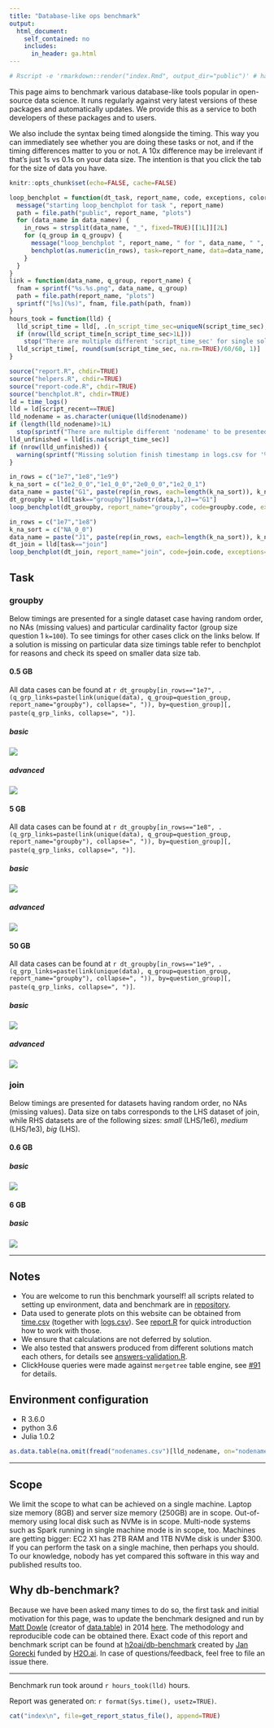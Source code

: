 ```yaml
---
title: "Database-like ops benchmark"
output:
  html_document:
    self_contained: no
    includes:
      in_header: ga.html
---
```

```r
# Rscript -e 'rmarkdown::render("index.Rmd", output_dir="public")' # has to be output_dir='public' as there is hardcode in benchplot for that path
```

This page aims to benchmark various database-like tools popular in open-source data science. It runs regularly against very latest versions of these packages and automatically updates. We provide this as a service to both developers of these packages and to users.

We also include the syntax being timed alongside the timing. This way you can immediately see whether you are doing these tasks or not, and if the timing differences matter to you or not. A 10x difference may be irrelevant if that's just 1s vs 0.1s on your data size. The intention is that you click the tab for the size of data you have.

```r
knitr::opts_chunk$set(echo=FALSE, cache=FALSE)
```

```r
loop_benchplot = function(dt_task, report_name, code, exceptions, colors, data_namev, q_groupv) {
  message("starting loop_benchplot for task ", report_name)
  path = file.path("public", report_name, "plots")
  for (data_name in data_namev) {
    in_rows = strsplit(data_name, "_", fixed=TRUE)[[1L]][2L]
    for (q_group in q_groupv) {
      message("loop_benchplot ", report_name, " for ", data_name, " ", g_group)
      benchplot(as.numeric(in_rows), task=report_name, data=data_name, timings=dt_task[question_group==q_group], code=code, exceptions=exceptions, colors=colors, fnam=paste(data_name, q_group, "png", sep="."), path=path, .interactive=FALSE)
    }
  }
}
link = function(data_name, q_group, report_name) {
  fnam = sprintf("%s.%s.png", data_name, q_group)
  path = file.path(report_name, "plots")
  sprintf("[%s](%s)", fnam, file.path(path, fnam))
}
hours_took = function(lld) {
  lld_script_time = lld[, .(n_script_time_sec=uniqueN(script_time_sec), script_time_sec=unique(script_time_sec)), .(solution, task, data)]
  if (nrow(lld_script_time[n_script_time_sec>1L]))
    stop("There are multiple different 'script_time_sec' for single solution+task+data on report 'index'")
  lld_script_time[, round(sum(script_time_sec, na.rm=TRUE)/60/60, 1)]
}
```

```r
source("report.R", chdir=TRUE)
source("helpers.R", chdir=TRUE)
source("report-code.R", chdir=TRUE)
source("benchplot.R", chdir=TRUE)
ld = time_logs()
lld = ld[script_recent==TRUE]
lld_nodename = as.character(unique(lld$nodename))
if (length(lld_nodename)>1L)
  stop(sprintf("There are multiple different 'nodename' to be presented on single report '%s'", report_name))
lld_unfinished = lld[is.na(script_time_sec)]
if (nrow(lld_unfinished)) {
  warning(sprintf("Missing solution finish timestamp in logs.csv for '%s' (still running or launcher script killed): %s", paste(unique(lld_unfinished$task), collapse=","), paste(unique(lld_unfinished$solution), collapse=", ")))
}
```

```r
in_rows = c("1e7","1e8","1e9")
k_na_sort = c("1e2_0_0","1e1_0_0","2e0_0_0","1e2_0_1")
data_name = paste("G1", paste(rep(in_rows, each=length(k_na_sort)), k_na_sort, sep="_"), sep="_")
dt_groupby = lld[task=="groupby"][substr(data,1,2)=="G1"]
loop_benchplot(dt_groupby, report_name="groupby", code=groupby.code, exceptions=groupby.exceptions, colors=solution.colors, data_namev=data_name, q_groupv=c("basic","advanced"))
```

```r
in_rows = c("1e7","1e8")
k_na_sort = c("NA_0_0")
data_name = paste("J1", paste(rep(in_rows, each=length(k_na_sort)), k_na_sort, sep="_"), sep="_")
dt_join = lld[task=="join"]
loop_benchplot(dt_join, report_name="join", code=join.code, exceptions=join.exceptions, colors=solution.colors, data_namev=data_name, q_groupv=c("basic"))
```

## Task {.tabset .tabset-fade .tabset-pills}

### groupby {.tabset .tabset-fade .tabset-pills}

Below timings are presented for a single dataset case having random order, no NAs (missing values) and particular cardinality factor (group size question 1 `k=100`). To see timings for other cases click on the links below. If a solution is missing on particular data size timings table refer to benchplot for reasons and check its speed on smaller data size tab.  

#### 0.5 GB {.tabset .tabset-fade .tabset-pills}

All data cases can be found at `r dt_groupby[in_rows=="1e7", .(q_grp_links=paste(link(unique(data), q_group=question_group, report_name="groupby"), collapse=", ")), by=question_group][, paste(q_grp_links, collapse=", ")]`.

##### basic {.active}

![](public/groupby/plots/G1_1e7_1e2_0_0.basic.png)

##### advanced

![](public/groupby/plots/G1_1e7_1e2_0_0.advanced.png)

#### 5 GB {.tabset .tabset-fade .tabset-pills}

All data cases can be found at `r dt_groupby[in_rows=="1e8", .(q_grp_links=paste(link(unique(data), q_group=question_group, report_name="groupby"), collapse=", ")), by=question_group][, paste(q_grp_links, collapse=", ")]`.

##### basic {.active}

![](public/groupby/plots/G1_1e8_1e2_0_0.basic.png)

##### advanced

![](public/groupby/plots/G1_1e8_1e2_0_0.advanced.png)

#### 50 GB {.active .tabset .tabset-fade .tabset-pills}

All data cases can be found at `r dt_groupby[in_rows=="1e9", .(q_grp_links=paste(link(unique(data), q_group=question_group, report_name="groupby"), collapse=", ")), by=question_group][, paste(q_grp_links, collapse=", ")]`.

##### basic {.active}

![](public/groupby/plots/G1_1e9_1e2_0_0.basic.png)

##### advanced

![](public/groupby/plots/G1_1e9_1e2_0_0.advanced.png)

### join {.tabset .tabset-fade .tabset-pills}

Below timings are presented for datasets having random order, no NAs (missing values). Data size on tabs corresponds to the LHS dataset of join, while RHS datasets are of the following sizes: _small_ (LHS/1e6), _medium_ (LHS/1e3), _big_ (LHS).

#### 0.6 GB {.tabset .tabset-fade .tabset-pills}

##### basic {.active}

![](public/join/plots/J1_1e7_NA_0_0.basic.png)

<!--
##### advanced

![](public/join/plots/J1_1e7_NA_0_0.advanced.png)
-->

#### 6 GB {.active .tabset .tabset-fade .tabset-pills}

##### basic {.active}

![](public/join/plots/J1_1e8_NA_0_0.basic.png)

<!--
##### advanced

![](public/join/plots/J1_1e8_NA_0_0.advanced.png)
-->

---

## Notes

- You are welcome to run this benchmark yourself! all scripts related to setting up environment, data and benchmark are in [repository](https://github.com/h2oai/db-benchmark).  
- Data used to generate plots on this website can be obtained from [time.csv](./time.csv) (together with [logs.csv](./logs.csv)). See [report.R](https://github.com/h2oai/db-benchmark/blob/master/report.R) for quick introduction how to work with those.  
- We ensure that calculations are not deferred by solution.  
- We also tested that answers produced from different solutions match each others, for details see [answers-validation.R](https://github.com/h2oai/db-benchmark/blob/master/answers-validation.R).  
- ClickHouse queries were made against `mergetree` table engine, see [#91](https://github.com/h2oai/db-benchmark/issues/91) for details.  

## Environment configuration

- R 3.6.0
- python 3.6
- Julia 1.0.2  

```r
as.data.table(na.omit(fread("nodenames.csv")[lld_nodename, on="nodename", t(.SD)]), keep.rownames=TRUE)[rn!="nodename", .(Component=rn, Value=V1)][, kk(.SD)]
```

------

## Scope

We limit the scope to what can be achieved on a single machine. Laptop size memory (8GB) and server size memory (250GB) are in scope. Out-of-memory using local disk such as NVMe is in scope. Multi-node systems such as Spark running in single machine mode is in scope, too. Machines are getting bigger: EC2 X1 has 2TB RAM and 1TB NVMe disk is under $300. If you can perform the task on a single machine, then perhaps you should. To our knowledge, nobody has yet compared this software in this way and published results too.

## Why db-benchmark?

Because we have been asked many times to do so, the first task and initial motivation for this page, was to update the benchmark designed and run by [Matt Dowle](https://twitter.com/MattDowle) (creator of [data.table](https://github.com/Rdatatable/data.table)) in 2014 [here](https://github.com/Rdatatable/data.table/wiki/Benchmarks-%3A-Grouping). The methodology and reproducible code can be obtained there. Exact code of this report and benchmark script can be found at [h2oai/db-benchmark](https://github.com/h2oai/db-benchmark) created by [Jan Gorecki](https://github.com/jangorecki) funded by [H2O.ai](https://www.h2o.ai). In case of questions/feedback, feel free to file an issue there.

------

Benchmark run took around `r hours_took(lld)` hours.  

Report was generated on: `r format(Sys.time(), usetz=TRUE)`.  

```r
cat("index\n", file=get_report_status_file(), append=TRUE)
```
